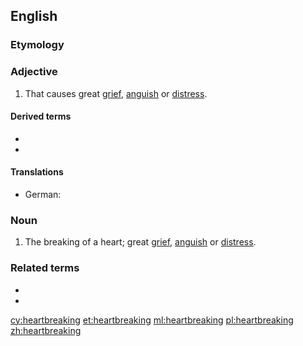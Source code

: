 ==English==

===Etymology===
{{compound|heart|breaking|lang=en}}

===Adjective===
{{en-adj}}

# That causes great [[grief]], [[anguish]] or [[distress]].

====Derived terms====
* {{l|en|heartbreakingly}}
* {{l|en|heartbreakingness}}

====Translations====
{{trans-top|That causes great grief, anguish or distress}}
* German: {{t+|de|herzzerreißend}}
{{trans-mid}}
{{trans-bottom}}

===Noun===
{{en-noun}}

# The breaking of a heart; great [[grief]], [[anguish]] or [[distress]].

===Related terms===
* {{l|en|break someone's heart}}
* {{l|en|heartbreaker}}

[[cy:heartbreaking]]
[[et:heartbreaking]]
[[ml:heartbreaking]]
[[pl:heartbreaking]]
[[zh:heartbreaking]]